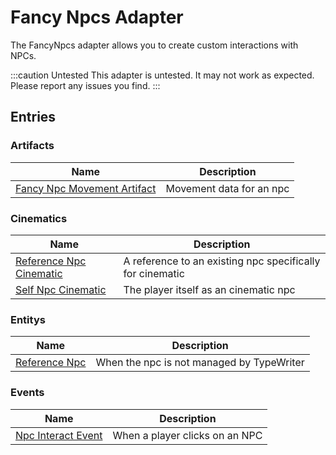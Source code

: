 # Fancy Npcs Adapter

The FancyNpcs adapter allows you to create custom interactions with NPCs.

:::caution Untested
This adapter is untested. It may not work as expected. Please report any issues you find.
:::

## Entries

### Artifacts

| Name | Description |
| ---- | ----------- |
| [Fancy Npc Movement Artifact](FancyNpcsAdapter/entries/artifact/fancy_npc_movement_artifact) | Movement data for an npc |

### Cinematics

| Name | Description |
| ---- | ----------- |
| [Reference Npc Cinematic](FancyNpcsAdapter/entries/cinematic/fancy_reference_npc_cinematic) | A reference to an existing npc specifically for cinematic |
| [Self Npc Cinematic](FancyNpcsAdapter/entries/cinematic/fancy_self_npc_cinematic) | The player itself as an cinematic npc |

### Entitys

| Name | Description |
| ---- | ----------- |
| [Reference Npc](FancyNpcsAdapter/entries/entity/fancy_reference_npc) | When the npc is not managed by TypeWriter |

### Events

| Name | Description |
| ---- | ----------- |
| [Npc Interact Event](FancyNpcsAdapter/entries/event/fancy_on_npc_interact) | When a player clicks on an NPC |

